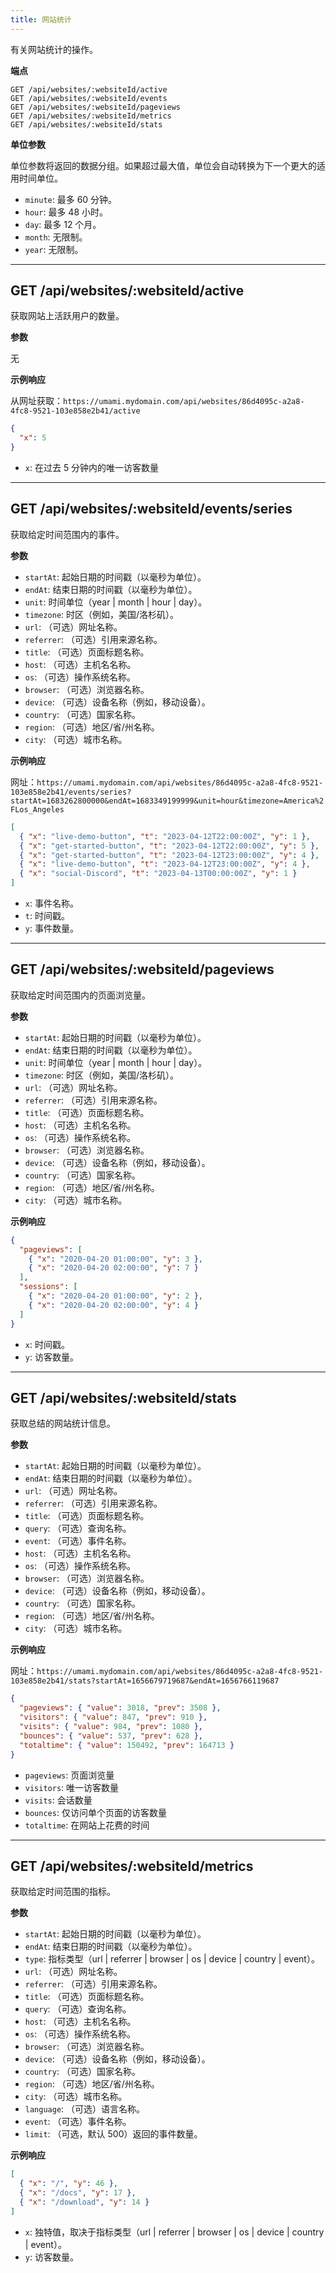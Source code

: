 ```yaml
---
title: 网站统计
---
```


有关网站统计的操作。

**端点**

```text
GET /api/websites/:websiteId/active
GET /api/websites/:websiteId/events
GET /api/websites/:websiteId/pageviews
GET /api/websites/:websiteId/metrics
GET /api/websites/:websiteId/stats
```

**单位参数**

单位参数将返回的数据分组。如果超过最大值，单位会自动转换为下一个更大的适用时间单位。

- `minute`: 最多 60 分钟。
- `hour`: 最多 48 小时。
- `day`: 最多 12 个月。
- `month`: 无限制。
- `year`: 无限制。

---

## GET /api/websites/:websiteId/active

获取网站上活跃用户的数量。

**参数**

无

**示例响应**

从网址获取：`https://umami.mydomain.com/api/websites/86d4095c-a2a8-4fc8-9521-103e858e2b41/active`

```json
{
  "x": 5
}
```

- `x`: 在过去 5 分钟内的唯一访客数量

---

## GET /api/websites/:websiteId/events/series

获取给定时间范围内的事件。

**参数**

- `startAt`: 起始日期的时间戳（以毫秒为单位）。
- `endAt`: 结束日期的时间戳（以毫秒为单位）。
- `unit`: 时间单位（year | month | hour | day）。
- `timezone`: 时区（例如，美国/洛杉矶）。
- `url`: （可选）网址名称。
- `referrer`: （可选）引用来源名称。
- `title`: （可选）页面标题名称。
- `host`: （可选）主机名名称。
- `os`: （可选）操作系统名称。
- `browser`: （可选）浏览器名称。
- `device`: （可选）设备名称（例如，移动设备）。
- `country`: （可选）国家名称。
- `region`: （可选）地区/省/州名称。
- `city`: （可选）城市名称。

**示例响应**

网址：`https://umami.mydomain.com/api/websites/86d4095c-a2a8-4fc8-9521-103e858e2b41/events/series?startAt=1683262800000&endAt=1683349199999&unit=hour&timezone=America%2FLos_Angeles`

```json
[
  { "x": "live-demo-button", "t": "2023-04-12T22:00:00Z", "y": 1 },
  { "x": "get-started-button", "t": "2023-04-12T22:00:00Z", "y": 5 },
  { "x": "get-started-button", "t": "2023-04-12T23:00:00Z", "y": 4 },
  { "x": "live-demo-button", "t": "2023-04-12T23:00:00Z", "y": 4 },
  { "x": "social-Discord", "t": "2023-04-13T00:00:00Z", "y": 1 }
]
```

- `x`: 事件名称。
- `t`: 时间戳。
- `y`: 事件数量。

---

## GET /api/websites/:websiteId/pageviews

获取给定时间范围内的页面浏览量。

**参数**

- `startAt`: 起始日期的时间戳（以毫秒为单位）。
- `endAt`: 结束日期的时间戳（以毫秒为单位）。
- `unit`: 时间单位（year | month | hour | day）。
- `timezone`: 时区（例如，美国/洛杉矶）。
- `url`: （可选）网址名称。
- `referrer`: （可选）引用来源名称。
- `title`: （可选）页面标题名称。
- `host`: （可选）主机名名称。
- `os`: （可选）操作系统名称。
- `browser`: （可选）浏览器名称。
- `device`: （可选）设备名称（例如，移动设备）。
- `country`: （可选）国家名称。
- `region`: （可选）地区/省/州名称。
- `city`: （可选）城市名称。

**示例响应**

```json
{
  "pageviews": [
    { "x": "2020-04-20 01:00:00", "y": 3 },
    { "x": "2020-04-20 02:00:00", "y": 7 }
  ],
  "sessions": [
    { "x": "2020-04-20 01:00:00", "y": 2 },
    { "x": "2020-04-20 02:00:00", "y": 4 }
  ]
}
```

- `x`: 时间戳。
- `y`: 访客数量。

---

## GET /api/websites/:websiteId/stats

获取总结的网站统计信息。

**参数**

- `startAt`: 起始日期的时间戳（以毫秒为单位）。
- `endAt`: 结束日期的时间戳（以毫秒为单位）。
- `url`: （可选）网址名称。
- `referrer`: （可选）引用来源名称。
- `title`: （可选）页面标题名称。
- `query`: （可选）查询名称。
- `event`: （可选）事件名称。
- `host`: （可选）主机名名称。
- `os`: （可选）操作系统名称。
- `browser`: （可选）浏览器名称。
- `device`: （可选）设备名称（例如，移动设备）。
- `country`: （可选）国家名称。
- `region`: （可选）地区/省/州名称。
- `city`: （可选）城市名称。

**示例响应**

网址：`https://umami.mydomain.com/api/websites/86d4095c-a2a8-4fc8-9521-103e858e2b41/stats?startAt=1656679719687&endAt=1656766119687`

```json
{
  "pageviews": { "value": 3018, "prev": 3508 },
  "visitors": { "value": 847, "prev": 910 },
  "visits": { "value": 984, "prev": 1080 },
  "bounces": { "value": 537, "prev": 628 },
  "totaltime": { "value": 150492, "prev": 164713 }
}
```

- `pageviews`: 页面浏览量
- `visitors`: 唯一访客数量
- `visits`: 会话数量
- `bounces`: 仅访问单个页面的访客数量
- `totaltime`: 在网站上花费的时间

---

## GET /api/websites/:websiteId/metrics

获取给定时间范围的指标。

**参数**

- `startAt`: 起始日期的时间戳（以毫秒为单位）。
- `endAt`: 结束日期的时间戳（以毫秒为单位）。
- `type`: 指标类型（url | referrer | browser | os | device | country | event）。
- `url`: （可选）网址名称。
- `referrer`: （可选）引用来源名称。
- `title`: （可选）页面标题名称。
- `query`: （可选）查询名称。
- `host`: （可选）主机名名称。
- `os`: （可选）操作系统名称。
- `browser`: （可选）浏览器名称。
- `device`: （可选）设备名称（例如，移动设备）。
- `country`: （可选）国家名称。
- `region`: （可选）地区/省/州名称。
- `city`: （可选）城市名称。
- `language`: （可选）语言名称。
- `event`: （可选）事件名称。
- `limit`: （可选，默认 500）返回的事件数量。

**示例响应**

```json
[
  { "x": "/", "y": 46 },
  { "x": "/docs", "y": 17 },
  { "x": "/download", "y": 14 }
]
```

- `x`: 独特值，取决于指标类型（url | referrer | browser | os | device | country | event）。
- `y`: 访客数量。